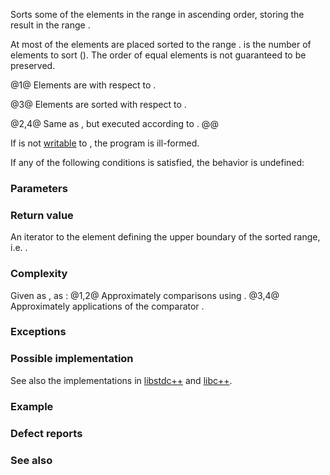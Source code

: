 {{cpp/title|partial_sort_copy}}
{{cpp/algorithm/navbar}}
{{dcl begin}}
{{dcl header|algorithm}}
{{dcl|num=1|notes={{mark constexpr since c++20}}|
template&lt; class InputIt, class RandomIt &gt;
RandomIt partial_sort_copy( InputIt first, InputIt last,
                            RandomIt d_first, RandomIt d_last );
}}
{{dcl|num=2|since=c++17|
template&lt; class ExecutionPolicy,
          class ForwardIt, class RandomIt &gt;
RandomIt partial_sort_copy( ExecutionPolicy&amp;&amp; policy,
                            ForwardIt first, ForwardIt last,
                            RandomIt d_first, RandomIt d_last );
}}
{{dcl|num=3|notes={{mark constexpr since c++20}}|
template&lt; class InputIt, class RandomIt, class Compare &gt;
RandomIt partial_sort_copy( InputIt first, InputIt last,
                            RandomIt d_first, RandomIt d_last,
                            Compare comp );
}}
{{dcl|num=4|since=c++17|
template&lt; class ExecutionPolicy,
          class ForwardIt, class RandomIt, class Compare &gt;
RandomIt partial_sort_copy( ExecutionPolicy&amp;&amp; policy,
                            ForwardIt first, ForwardIt last,
                            RandomIt d_first, RandomIt d_last,
                            Compare comp );}}
{{dcl end}}

Sorts some of the elements in the range {{range|first|last}} in ascending order, storing the result in the range {{range|d_first|d_last}}.

At most {{c|d_last - d_first}} of the elements are placed sorted to the range {{range|d_first|d_first + n}}. {{c|n}} is the number of elements to sort ({{c|std::min(std::distance(first, last), d_last - d_first)}}). The order of equal elements is not guaranteed to be preserved.

@1@ Elements are {{rlp|/#Requirements|sorted}} with respect to {{rev inl|until=c++20|{{c/core|operator&lt;}}}}{{rev inl|since=c++20|{{c|std::less{}&lt;!----&gt;}}}}.

@3@ Elements are sorted with respect to {{c|comp}}.

@2,4@ Same as {{v|1,3}}, but executed according to {{c|policy}}.
@@ {{cpp/algorithm/parallel overload precondition|plural=yes}}

If {{c|*first}} is not [[cpp/iterator#Types and writability|writable]] to {{c|d_first}}, the program is ill-formed.

If any of the following conditions is satisfied, the behavior is undefined:
{{rev begin}}
{{rev|until=c++11|
* The type of {{c|*d_first}} is not {{named req|Swappable}}.
}}
{{rev|since=c++11|
* {{tt|RandomIt}} is not {{named req|ValueSwappable}}.
* The type of {{c|*d_first}} is not {{named req|MoveConstructible}}.
* The type of {{c|*d_first}} is not {{named req|MoveAssignable}}.
}}
{{rev end}}

===Parameters===
{{par begin}}
{{par|first, last|the range of elements to sort}}
{{par|d_first, d_last|random access iterators defining the destination range}}
{{par exec pol}}
{{par cmp ord|comp|p1=RandomIt}}
{{par hreq}}
{{par req named|InputIt|InputIterator}}
{{par req named|ForwardIt|ForwardIterator}}
{{par req named|RandomIt|RandomAccessIterator}}
{{par req named|Compare|Compare}}
{{par end}}

===Return value===
An iterator to the element defining the upper boundary of the sorted range, i.e. {{c|d_first + std::min(std::distance(first, last), d_last - d_first)}}.

===Complexity===
Given {{mathjax-or|\(\scriptsize N\)|N}} as {{c|std::distance(first, last)}}, {{mathjax-or|\(\scriptsize D\)|D}} as {{c|d_last - d_first}}:
@1,2@ Approximately {{mathjax-or|\(\scriptsize N \cdot \log(\min(N,D))\)|N·log(min(N,D))}} comparisons using {{rev inl|until=c++20|{{c/core|operator&lt;}}}}{{rev inl|since=c++20|{{c|std::less{}&lt;!----&gt;}}}}.
@3,4@ Approximately {{mathjax-or|\(\scriptsize N \cdot \log(\min(N,D))\)|N·log(min(N,D))}} applications of the comparator {{c|comp}}.

===Exceptions===
{{cpp/algorithm/parallel exceptions reporting behavior|singular=no}}

===Possible implementation===
See also the implementations in [https://github.com/gcc-mirror/gcc/blob/d9375e490072d1aae73a93949aa158fcd2a27018/libstdc%2B%2B-v3/include/bits/stl_algo.h#L1669 libstdc++] and [https://github.com/llvm-mirror/libcxx/blob/a12cb9d211019d99b5875b6d8034617cbc24c2cc/include/algorithm#L5064 libc++].

===Example===
{{example
|The following code sorts a vector of integers and copies them into a smaller and a larger vector.
|code=
#include &lt;algorithm&gt;
#include &lt;functional&gt;
#include &lt;iostream&gt;
#include &lt;string_view&gt;
#include &lt;type_traits&gt;
#include &lt;vector&gt;
 
void println(std::string_view rem, const auto&amp; v)
{
    std::cout &lt;&lt; rem;
    if constexpr (std::is_scalar_v&lt;std::decay_t&lt;decltype(v)&gt;&gt;)
        std::cout &lt;&lt; v;
    else
        for (int e : v)
            std::cout &lt;&lt; e &lt;&lt; ' ';
    std::cout &lt;&lt; '\n';
}

int main()
{
    const auto v0 = {4, 2, 5, 1, 3};
    std::vector&lt;int&gt; v1{10, 11, 12};
    std::vector&lt;int&gt; v2{10, 11, 12, 13, 14, 15, 16};
    std::vector&lt;int&gt;::iterator it;
    
    it = std::partial_sort_copy(v0.begin(), v0.end(), v1.begin(), v1.end());
    println("Writing to the smaller vector in ascending order gives: ", v1);
    
    if (it == v1.end())
        println("The return value is the end iterator", ' ');
    
    it = std::partial_sort_copy(v0.begin(), v0.end(), v2.begin(), v2.end(),
                                std::greater&lt;int&gt;());
    
    println("Writing to the larger vector in descending order gives: ", v2);
    println("The return value is the iterator to ", *it);
}
|output=
Writing to the smaller vector in ascending order gives: 1 2 3
The return value is the end iterator
Writing to the larger vector in descending order gives: 5 4 3 2 1 15 16
The return value is the iterator to 15
}}

===Defect reports===
{{dr list begin}}
{{dr list item|paper=P0896R4|std=C++98|before={{c|*first}} was not required to be writable to {{c|d_first}}|after=the program is ill-formed if not writable}}
{{dr list end}}

===See also===
{{dsc begin}}
{{dsc inc|cpp/algorithm/dsc partial_sort}}
{{dsc inc|cpp/algorithm/dsc sort}}
{{dsc inc|cpp/algorithm/dsc stable_sort}}
{{dsc inc|cpp/algorithm/ranges/dsc partial_sort_copy}}
{{dsc end}}

{{langlinks|de|es|fr|it|ja|pt|ru|zh}}
